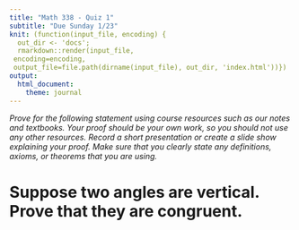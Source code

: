 ```yaml
---
title: "Math 338 - Quiz 1"
subtitle: "Due Sunday 1/23"
knit: (function(input_file, encoding) {
  out_dir <- 'docs';
  rmarkdown::render(input_file,
 encoding=encoding,
 output_file=file.path(dirname(input_file), out_dir, 'index.html'))})
output:
  html_document:
    theme: journal
---
```


_Prove for the following statement using course resources such as our notes and textbooks. Your proof should be your own work, so you should not use any other resources. Record a short presentation or create a slide show explaining your proof. Make sure that you clearly state any definitions, axioms, or theorems that you are using._

# Suppose two angles are vertical. Prove that they are congruent. 

